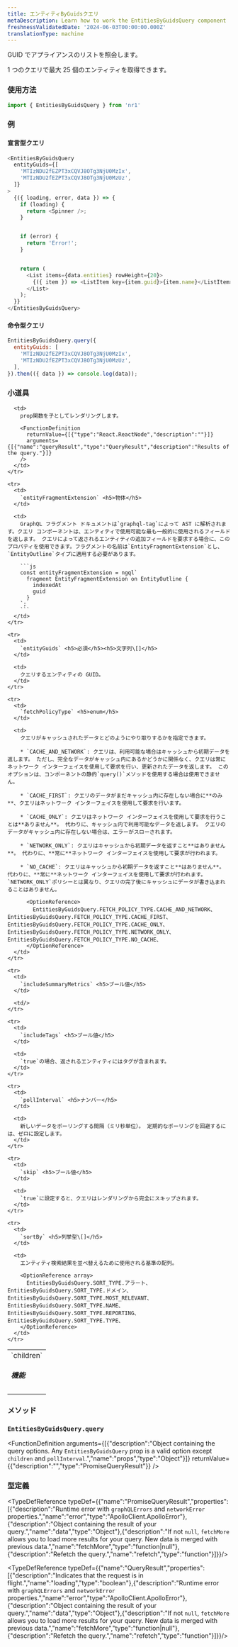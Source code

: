 ```yaml
---
title: エンティティByGuidsクエリ
metaDescription: Learn how to work the EntitiesByGuidsQuery component
freshnessValidatedDate: '2024-06-03T00:00:00.000Z'
translationType: machine
---
```


GUID でアプライアンスのリストを照会します。

1 つのクエリで最大 25 個のエンティティを取得できます。

### 使用方法

```js
import { EntitiesByGuidsQuery } from 'nr1'
```

### 例

#### 宣言型クエリ

```js
<EntitiesByGuidsQuery
  entityGuids={[
    'MTIzNDU2fEZPT3xCQVJ8OTg3NjU0MzIx',
    'MTIzNDU2fEZPT3xCQVJ8OTg3NjU0MzUz',
  ]}
>
  {({ loading, error, data }) => {
    if (loading) {
      return <Spinner />;
    }


    if (error) {
      return 'Error!';
    }


    return (
      <List items={data.entities} rowHeight={20}>
        {({ item }) => <ListItem key={item.guid}>{item.name}</ListItem>}
      </List>
    );
  }}
</EntitiesByGuidsQuery>
```

#### 命令型クエリ

```js
EntitiesByGuidsQuery.query({
  entityGuids: [
    'MTIzNDU2fEZPT3xCQVJ8OTg3NjU0MzIx',
    'MTIzNDU2fEZPT3xCQVJ8OTg3NjU0MzUz',
  ],
}).then(({ data }) => console.log(data));
```

### 小道具

<table>
  <tbody>
    <tr>
      <td>
        `children` <h5>機能</h5>
      </td>

      <td>
        prop関数を子としてレンダリングします。

        <FunctionDefinition
          returnValue={[{"type":"React.ReactNode","description":""}]}
          arguments={[{"name":"queryResult","type":"QueryResult","description":"Results of the query."}]}
        />
      </td>
    </tr>

    <tr>
      <td>
        `entityFragmentExtension` <h5>物体</h5>
      </td>

      <td>
        GraphQL フラグメント ドキュメントは`graphql-tag`によって AST に解析されます。クエリ コンポーネントは、エンティティで使用可能な最も一般的に使用されるフィールドを返します。 クエリによって返されるエンティティの追加フィールドを要求する場合に、このプロパティを使用できます。フラグメントの名前は`EntityFragmentExtension`とし、 `EntityOutline`タイプに適用する必要があります。

        ```js
        const entityFragmentExtension = ngql`
          fragment EntityFragmentExtension on EntityOutline {
            indexedAt
            guid
          }
        `;
        ```
      </td>
    </tr>

    <tr>
      <td>
        `entityGuids` <h5>必須</h5><h5>文字列\[]</h5>
      </td>

      <td>
        クエリするエンティティの GUID。
      </td>
    </tr>

    <tr>
      <td>
        `fetchPolicyType` <h5>enum</h5>
      </td>

      <td>
        クエリがキャッシュされたデータとどのようにやり取りするかを指定できます。

        * `CACHE_AND_NETWORK`: クエリは、利用可能な場合はキャッシュから初期データを返します。 ただし、完全なデータがキャッシュ内にあるかどうかに関係なく、クエリは常にネットワーク インターフェイスを使用して要求を行い、更新されたデータを返します。 このオプションは、コンポーネントの静的`query()`メソッドを使用する場合は使用できません。

        * `CACHE_FIRST`: クエリのデータがまだキャッシュ内に存在しない場合に**のみ**、クエリはネットワーク インターフェイスを使用して要求を行います。

        * `CACHE_ONLY`: クエリはネットワーク インターフェイスを使用して要求を行うことは**ありません**。 代わりに、キャッシュ内で利用可能なデータを返します。 クエリのデータがキャッシュ内に存在しない場合は、エラーがスローされます。

        * `NETWORK_ONLY`: クエリはキャッシュから初期データを返すこと**はありません**。 代わりに、**常に**ネットワーク インターフェイスを使用して要求が行われます。

        * `NO_CACHE`: クエリはキャッシュから初期データを返すこと**はありません**。 代わりに、**常に**ネットワーク インターフェイスを使用して要求が行われます。 `NETWORK_ONLY`ポリシーとは異なり、クエリの完了後にキャッシュにデータが書き込まれることはありません。

          <OptionReference>
            EntitiesByGuidsQuery.FETCH_POLICY_TYPE.CACHE_AND_NETWORK、EntitiesByGuidsQuery.FETCH_POLICY_TYPE.CACHE_FIRST、EntitiesByGuidsQuery.FETCH_POLICY_TYPE.CACHE_ONLY、EntitiesByGuidsQuery.FETCH_POLICY_TYPE.NETWORK_ONLY、EntitiesByGuidsQuery.FETCH_POLICY_TYPE.NO_CACHE、
          </OptionReference>
      </td>
    </tr>

    <tr>
      <td>
        `includeSummaryMetrics` <h5>ブール値</h5>
      </td>

      <td/>
    </tr>

    <tr>
      <td>
        `includeTags` <h5>ブール値</h5>
      </td>

      <td>
        `true`の場合、返されるエンティティにはタグが含まれます。
      </td>
    </tr>

    <tr>
      <td>
        `pollInterval` <h5>ナンバー</h5>
      </td>

      <td>
        新しいデータをポーリングする間隔（ミリ秒単位）。 定期的なポーリングを回避するには、ゼロに設定します。
      </td>
    </tr>

    <tr>
      <td>
        `skip` <h5>ブール値</h5>
      </td>

      <td>
        `true`に設定すると、クエリはレンダリングから完全にスキップされます。
      </td>
    </tr>

    <tr>
      <td>
        `sortBy` <h5>列挙型\[]</h5>
      </td>

      <td>
        エンティティ検索結果を並べ替えるために使用される基準の配列。

        <OptionReference array>
          EntitiesByGuidsQuery.SORT_TYPE.アラート、EntitiesByGuidsQuery.SORT_TYPE.ドメイン、EntitiesByGuidsQuery.SORT_TYPE.MOST_RELEVANT、EntitiesByGuidsQuery.SORT_TYPE.NAME、EntitiesByGuidsQuery.SORT_TYPE.REPORTING、EntitiesByGuidsQuery.SORT_TYPE.TYPE、
        </OptionReference>
      </td>
    </tr>
  </tbody>
</table>

### メソッド

### `EntitiesByGuidsQuery.query`

<FunctionDefinition
  arguments={[{"description":"Object containing the query options. Any `EntitiesByGuidsQuery` prop is a valid option except `children` and `pollInterval`.","name":"props","type":"Object"}]}
  returnValue={{"description":"","type":"PromiseQueryResult"}}
/>

### 型定義

<TypeDefReference typeDef={{"name":"PromiseQueryResult","properties":[{"description":"Runtime error with `graphQLErrors` and `networkError` properties.","name":"error","type":"ApolloClient.ApolloError"},{"description":"Object containing the result of your query.","name":"data","type":"Object"},{"description":"If not `null`, `fetchMore` allows you to load more results for your query. New data is merged with previous data.","name":"fetchMore","type":"function|null"},{"description":"Refetch the query.","name":"refetch","type":"function"}]}}/>

<TypeDefReference typeDef={{"name":"QueryResult","properties":[{"description":"Indicates that the request is in flight.","name":"loading","type":"boolean"},{"description":"Runtime error with `graphQLErrors` and `networkError` properties.","name":"error","type":"ApolloClient.ApolloError"},{"description":"Object containing the result of your query.","name":"data","type":"Object"},{"description":"If not `null`, `fetchMore` allows you to load more results for your query. New data is merged with previous data.","name":"fetchMore","type":"function|null"},{"description":"Refetch the query.","name":"refetch","type":"function"}]}}/>